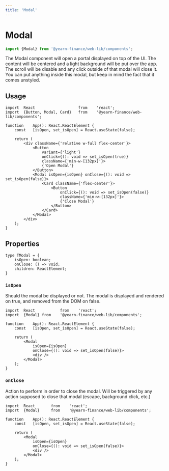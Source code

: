 ```yaml
---
title: 'Modal'
---
```




# Modal
```ts
import {Modal} from '@yearn-finance/web-lib/components';
```

<ModalExample />

The Modal component will open a portal displayed on top of the UI. The content will be centered and a light background will be put over the app. The scroll will be disable and any click outside of that modal will close it.  
You can put anything inside this modal, but keep in mind the fact that it comes unstyled.  

## Usage
```tsx
import	React					from	'react';
import	{Button, Modal, Card}	from	'@yearn-finance/web-lib/components';

function	App(): React.ReactElement {
	const	[isOpen, set_isOpen] = React.useState(false);

	return (
		<div className={'relative w-full flex-center'}>
			<Button
				variant={'light'}
				onClick={(): void => set_isOpen(true)}
				className={'min-w-[132px]'}>
				{'Open Modal'}
			</Button>
			<Modal isOpen={isOpen} onClose={(): void => set_isOpen(false)}>
				<Card className={'flex-center'}>
					<Button
						onClick={(): void => set_isOpen(false)}
						className={'min-w-[132px]'}>
						{'Close Modal'}
					</Button>
				</Card>
			</Modal>
		</div>
	);
}
```

## Properties
```tsx
type TModal = {
	isOpen: boolean;
	onClose: () => void;
	children: ReactElement;
}
```

### `isOpen`
Should the modal be displayed or not. The modal is displayed and rendered on true, and removed from the DOM on false.

```tsx {9}
import	React			from	'react';
import	{Modal}	from	'@yearn-finance/web-lib/components';

function	App(): React.ReactElement {
	const	[isOpen, set_isOpen] = React.useState(false);

	return (
		<Modal
			isOpen={isOpen}
			onClose={(): void => set_isOpen(false)}>
			<div />
		</Modal>
	);
}
```

### `onClose`
Action to perform in order to close the modal. Will be triggered by any action supposed to close that modal (escape, background click, etc.)

```tsx {10}
import	React		from	'react';
import	{Modal}		from	'@yearn-finance/web-lib/components';

function	App(): React.ReactElement {
	const	[isOpen, set_isOpen] = React.useState(false);

	return (
		<Modal
			isOpen={isOpen}
			onClose={(): void => set_isOpen(false)}>
			<div />
		</Modal>
	);
}
```
